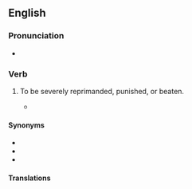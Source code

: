 ==English==

===Pronunciation===
* {{audio|en|en-au-catch hell.ogg|Audio (AU)}}

===Verb===
{{head|en|verb}}

# {{lb|en|idiomatic}} To be severely reprimanded, punished, or beaten.
#* {{quote-journal
|en
|date=July 10, 2018
|author=Jesse Hassenger
|title=Improbably but amusingly, Hotel Transylvania 3 notches a series best
|work=The Onion AV Club
|url=https://film.avclub.com/improbably-but-amusingly-hotel-transylvania-3-notches-1827291143
|page=
|passage=It’s not exactly a Pixar-level examination of complicated family dynamics, and the movie still has plenty of knuckled-headed, Sandler-style boys-will-be-dumbasses shtick: Children everywhere will surely thrill to the sub-subplot about Frank '''catching hell''' about his gambling problem from his wife, Eunice (Fran Drescher)!}}

====Synonyms====
* {{l|en|catch it}}
* {{l|en|cop it}}
* {{l|en|get it}}

====Translations====
{{trans-see|catch heat}}